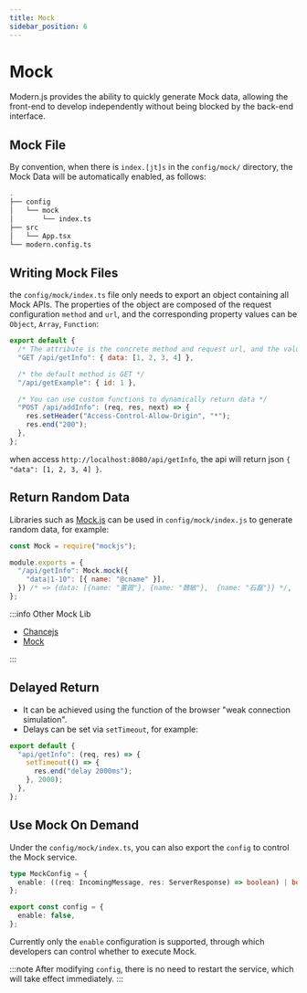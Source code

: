 ```yaml
---
title: Mock
sidebar_position: 6
---
```


# Mock

Modern.js provides the ability to quickly generate Mock data, allowing the front-end to develop independently without being blocked by the back-end interface.

## Mock File

By convention, when there is `index.[jt]s` in the `config/mock/` directory, the Mock Data will be automatically enabled, as follows:

```bash
.
├── config
│   └── mock
│       └── index.ts
├── src
│   └── App.tsx
└── modern.config.ts
```

## Writing Mock Files

the `config/mock/index.ts` file only needs to export an object containing all Mock APIs. The properties of the object are composed of the request configuration `method` and `url`, and the corresponding property values can be `Object`, `Array`, `Function`:

```js
export default {
  /* The attribute is the concrete method and request url, and the value is object or array as the result of the request */
  "GET /api/getInfo": { data: [1, 2, 3, 4] },

  /* the default method is GET */
  "/api/getExample": { id: 1 },

  /* You can use custom functions to dynamically return data */
  "POST /api/addInfo": (req, res, next) => {
    res.setHeader("Access-Control-Allow-Origin", "*");
    res.end("200");
  },
};
```

when access `http://localhost:8080/api/getInfo`, the api will return json `{ "data": [1, 2, 3, 4] }`.

## Return Random Data

Libraries such as [Mock.js](https://github.com/nuysoft/Mock/wiki/Getting-Started) can be used in `config/mock/index.js` to generate random data, for example:

```js
const Mock = require("mockjs");

module.exports = {
  "/api/getInfo": Mock.mock({
    "data|1-10": [{ name: "@cname" }],
  }) /* => {data: [{name: "董霞"}, {name: "魏敏"},  {name: "石磊"}} */,
};
```

:::info Other Mock Lib

- [Chancejs](https://github.com/chancejs/chancejs)
- [Mock](https://github.com/nuysoft/Mock/wiki/Getting-Started)

:::

## Delayed Return

- It can be achieved using the function of the browser "weak connection simulation".
- Delays can be set via `setTimeout`, for example:

```ts
export default {
  "api/getInfo": (req, res) => {
    setTimeout(() => {
      res.end("delay 2000ms");
    }, 2000);
  },
};
```

## Use Mock On Demand

Under the `config/mock/index.ts`, you can also export the `config` to control the Mock service.

```ts
type MockConfig = {
  enable: ((req: IncomingMessage, res: ServerResponse) => boolean) | boolean;
};

export const config = {
  enable: false,
};
```

Currently only the `enable` configuration is supported, through which developers can control whether to execute Mock.

:::note
After modifying `config`, there is no need to restart the service, which will take effect immediately.
:::
